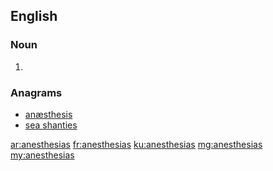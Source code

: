 ==English==

===Noun===
{{head|en}}

# {{plural of|anesthesia}}

===Anagrams===
* [[anæsthesis#English|anæsthesis]]
* [[sea shanties#English|sea shanties]]

[[ar:anesthesias]]
[[fr:anesthesias]]
[[ku:anesthesias]]
[[mg:anesthesias]]
[[my:anesthesias]]